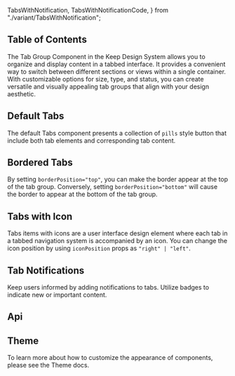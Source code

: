 
  TabsWithNotification,
  TabsWithNotificationCode,
} from "./variant/TabsWithNotification";


## Table of Contents

The Tab Group Component in the Keep Design System allows you to organize and display content in a tabbed interface. It provides a convenient way to switch between different sections or views within a single container. With customizable options for size, type, and status, you can create versatile and visually appealing tab groups that align with your design aesthetic.

## Default Tabs

The default Tabs component presents a collection of `pills` style button that include both tab elements and corresponding tab content.

<CodePreview code={DefaultTabsCode}>
  <DefaultTabs />
</CodePreview>

## Bordered Tabs

By setting `borderPosition="top"`, you can make the border appear at the top of the tab group. Conversely, setting `borderPosition="bottom"` will cause the border to appear at the bottom of the tab group.

<CodePreview code={BorderedTabsCode}>
  <BorderedTabs />
</CodePreview>

## Tabs with Icon

Tabs items with icons are a user interface design element where each tab in a tabbed navigation system is accompanied by an icon. You can change the icon position by using `iconPosition` props as `"right" | "left"`.

<CodePreview code={TabsWithIconCode}>
  <TabsWithIcon />
</CodePreview>

## Tab Notifications

Keep users informed by adding notifications to tabs. Utilize badges to indicate new or important content.

<CodePreview code={TabsWithNotificationCode}>
  <TabsWithNotification />
</CodePreview>

## Api

<ComponentApi data={tabsApiData} />

## Theme

To learn more about how to customize the appearance of components, please see the Theme docs.

<CssThemePreview code={useTheme().theme.tabs} />
